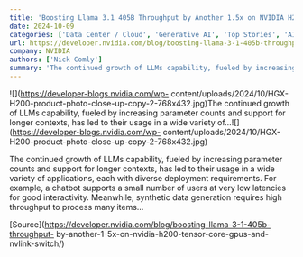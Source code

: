 ```yaml
---
title: 'Boosting Llama 3.1 405B Throughput by Another 1.5x on NVIDIA H200 Tensor Core GPUs and NVLink Switch'
date: 2024-10-09
categories: ['Data Center / Cloud', 'Generative AI', 'Top Stories', 'AI Inference / Inference Microservices', 'featured', 'Inference Performance', 'Llama', 'LLMs']
url: https://developer.nvidia.com/blog/boosting-llama-3-1-405b-throughput-by-another-1-5x-on-nvidia-h200-tensor-core-gpus-and-nvlink-switch/
company: NVIDIA
authors: ['Nick Comly']
summary: 'The continued growth of LLMs capability, fueled by increasing parameter counts and support for longer contexts, has led to their usage in a wide variety of...'
---
```



![](https://developer-blogs.nvidia.com/wp-
content/uploads/2024/10/HGX-H200-product-photo-close-up-copy-2-768x432.jpg)The
continued growth of LLMs capability, fueled by increasing parameter counts and
support for longer contexts, has led to their usage in a wide variety
of...![](https://developer-blogs.nvidia.com/wp-
content/uploads/2024/10/HGX-H200-product-photo-close-up-copy-2-768x432.jpg)

The continued growth of LLMs capability, fueled by increasing parameter counts
and support for longer contexts, has led to their usage in a wide variety of
applications, each with diverse deployment requirements. For example, a
chatbot supports a small number of users at very low latencies for good
interactivity. Meanwhile, synthetic data generation requires high throughput
to process many items…

[Source](https://developer.nvidia.com/blog/boosting-llama-3-1-405b-throughput-
by-another-1-5x-on-nvidia-h200-tensor-core-gpus-and-nvlink-switch/)

